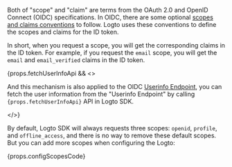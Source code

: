 
Both of "scope" and "claim" are terms from the OAuth 2.0 and OpenID Connect (OIDC) specifications. In OIDC, there are some optional [scopes and claims conventions](https://openid.net/specs/openid-connect-core-1_0.html#Claims) to follow. Logto uses these conventions to define the scopes and claims for the ID token.

In short, when you request a scope, you will get the corresponding claims in the ID token. For example, if you request the `email` scope, you will get the `email` and `email_verified` claims in the ID token.

{props.fetchUserInfoApi &&
<>

And this mechanism is also applied to the OIDC <a href="https://openid.net/specs/openid-connect-core-1_0.html#UserInfo">Userinfo Endpoint</a>, you can fetch the user information from the "Userinfo Endpoint" by calling <code>{props.fetchUserInfoApi}</code> API in Logto SDK.

</>}

By default, Logto SDK will always requests three scopes: `openid`, `profile`, and `offline_access`, and there is no way to remove these default scopes. But you can add more scopes when configuring the Logto:

{props.configScopesCode}

<ScopeClaimList />

